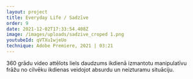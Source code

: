 ```yaml
---
layout: project
title: Everyday Life / Sadzīve
order: 9
date: 2021-12-02T17:33:54.408Z
image: /images/uploads/sadzive_croped 1.png
youtubeId: qVTXu1wjeUo
technique: Adobe Premiere, 2021 | 03:21
---
```


360 grādu video attēlots liels daudzums ikdienā izmantotu manipulatīvu frāžu no cilvēku ikdienas veidojot absurdu un neizturamu situāciju.
